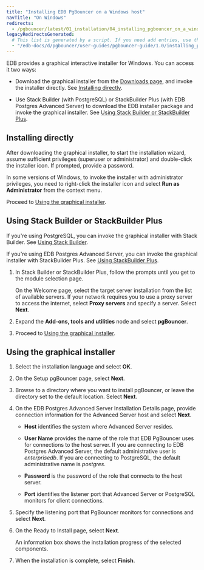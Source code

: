 ```yaml
---
title: "Installing EDB PgBouncer on a Windows host"
navTitle: "On Windows"
redirects:
  - /pgbouncer/latest/01_installation/04_installing_pgbouncer_on_a_windows_host/
legacyRedirectsGenerated:
  # This list is generated by a script. If you need add entries, use the `legacyRedirects` key.
  - "/edb-docs/d/pgbouncer/user-guides/pgbouncer-guide/1.0/installing_pgbouncer_on_a_windows_host.html"
---
```



EDB provides a graphical interactive installer for Windows. You can access it two ways:

- Download the graphical installer from the [Downloads page](https://www.enterprisedb.com/software-downloads-postgres#pgbouncer), and invoke the installer directly. See [Installing directly](#installing-directly).

- Use Stack Builder (with PostgreSQL) or StackBuilder Plus (with EDB Postgres Advanced Server) to download the EDB installer package and invoke the graphical installer.  See [Using Stack Builder or StackBuilder Plus](#using-stack-builder-or-stackbuilder-plus).


## Installing directly

After downloading the graphical installer, to start the installation wizard, assume sufficient privileges (superuser or administrator) and double-click the installer icon. If prompted, provide a password.

In some versions of Windows, to invoke the installer with administrator privileges, you need to right-click the installer icon and select **Run as Administrator** from the context menu.

Proceed to [Using the graphical installer](#using-the-graphical-installer).


## Using Stack Builder or StackBuilder Plus

If you're using PostgreSQL, you can invoke the graphical installer with Stack Builder. See [Using Stack Builder](/supported-open-source/postgresql/installing/using_stackbuilder/). 

If you're using EDB Postgres Advanced Server, you can invoke the graphical installer with StackBuilder Plus. See [Using StackBuilder Plus](/epas/latest/installing/windows/installing_advanced_server_with_the_interactive_installer/using_stackbuilder_plus/). 

1. In Stack Builder or StackBuilder Plus, follow the prompts until you get to the module selection page.

   On the Welcome page, select the target server installation from the list of available servers. If your network requires you to use a proxy server to access the internet, select **Proxy servers** and specify a server. Select **Next**.

1. Expand the **Add-ons, tools and utilities** node and select **pgBouncer**. 

1. Proceed to [Using the graphical installer](#using-the-graphical-installer).


## Using the graphical installer 

1. Select the installation language and select **OK**.

1. On the Setup pgBouncer page, select **Next**.

1. Browse to a directory where you want to install pgBouncer, or leave the directory set to the default location. Select **Next**.

1. On the EDB Postgres Advanced Server Installation Details page, provide connection information for the Advanced Server host and select **Next**.

   - **Host** identifies the system where Advanced Server resides.

   - **User Name** provides the name of the role that EDB PgBouncer uses for connections to the host server. If you are connecting to EDB Postgres Advanced Server, the default administrative user is *enterprisedb*. If you are connecting to PostgreSQL, the default administrative name is *postgres*.

   - **Password** is the password of the role that connects to the host server. 
   
   - **Port** identifies the listener port that Advanced Server or PostgreSQL monitors for client connections.   

1. Specify the listening port that PgBouncer monitors for connections and select **Next**.

1. On the Ready to Install page, select **Next**.

   An information box shows the installation progress of the selected components. 

1. When the installation is complete, select **Finish**.
